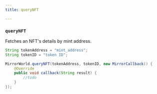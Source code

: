 ```yaml
---
title: queryNFT

---
```


### `queryNFT`

Fetches an NFT's details by mint address.

```java
String tokenAddress = "mint_address";
String tokenID = "token ID";

MirrorWorld.queryNFT(tokenAddress, tokenID, new MirrorCallback() {
    @Override
    public void callback(String result) {
        //todo
    }
});
```
